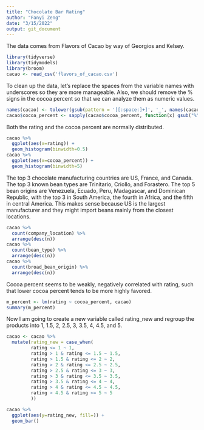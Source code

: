 ```yaml
---
title: "Chocolate Bar Rating"
author: "Fanyi Zeng"
date: "3/15/2022"
output: git_document
---
```


The data comes from Flavors of Cacao by way of Georgios and Kelsey.

```r
library(tidyverse)
library(tidymodels)
library(broom)
cacao <- read_csv('flavors_of_cacao.csv')
```

To clean up the data, let's replace the spaces from the variable names with underscores so they are more manageable. Also, we should remove the % signs in the cocoa percent so that we can analyze them as numeric values.

```r
names(cacao) <- tolower(gsub(pattern = '[[:space:]+]', '_', names(cacao)))
cacao$cocoa_percent <- sapply(cacao$cocoa_percent, function(x) gsub("%", "", x))
```

Both the rating and the cocoa percent are normally distributed. 

```r
cacao %>%
  ggplot(aes(x=rating)) + 
  geom_histogram(binwidth=0.5)
cacao %>%
  ggplot(aes(x=cocoa_percent)) + 
  geom_histogram(binwidth=5)
```

The top 3 chocolate manufacturing countries are US, France, and Canada. The top 3 known bean types are Trinitario, Criollo, and Forastero. The top 5 bean origins are Venezuela, Ecuado, Peru, Madagascar, and Dominican Republic, with the top 3 in South America, the fourth in Africa, and the fifth in central America. This makes sense because US is the largest manufacturer and they might import beans mainly from the closest locations.

```r
cacao %>%
  count(company_location) %>%
  arrange(desc(n))
cacao %>%
  count(bean_type) %>%
  arrange(desc(n))
cacao %>%
  count(broad_bean_origin) %>%
  arrange(desc(n))
```

Cocoa percent seems to be weakly, negatively correlated with rating, such that lower cocoa percent tends to be more highly favored.

```r
m_percent <- lm(rating ~ cocoa_percent, cacao)
summary(m_percent)
```

Now I am going to create a new variable called rating_new and regroup the products into 1, 1.5, 2, 2.5, 3, 3.5, 4, 4.5, and 5.

```r
cacao <- cacao %>%
  mutate(rating_new = case_when(
         rating <= 1 ~ 1,
         rating > 1 & rating <= 1.5 ~ 1.5,
         rating > 1.5 & rating <= 2 ~ 2,
         rating > 2 & rating <= 2.5 ~ 2.5,
         rating > 2.5 & rating <= 3 ~ 3,
         rating > 3 & rating <= 3.5 ~ 3.5,
         rating > 3.5 & rating <= 4 ~ 4,
         rating > 4 & rating <= 4.5 ~ 4.5,
         rating > 4.5 & rating <= 5 ~ 5
         ))
```


```r
cacao %>%
  ggplot(aes(y=rating_new, fill=)) +
  geom_bar()
```